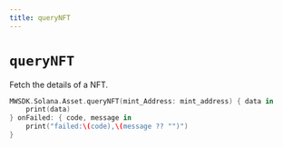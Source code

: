 ```yaml
---
title: queryNFT
---
```


# `queryNFT`
Fetch the details of a NFT.

```Swift
MWSDK.Solana.Asset.queryNFT(mint_Address: mint_address) { data in
    print(data)
} onFailed: { code, message in
    print("failed:\(code),\(message ?? "")")
}
```